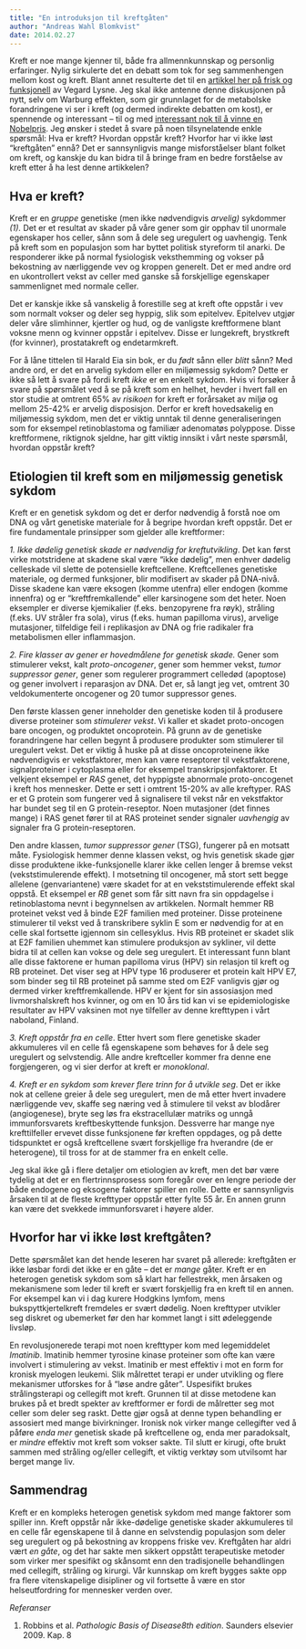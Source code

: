 ```yaml
---
title: "En introduksjon til kreftgåten"
author: "Andreas Wahl Blomkvist"
date: 2014.02.27
---
```


Kreft er noe mange kjenner til, både fra allmennkunnskap og personlig erfaringer. Nylig sirkulerte det en debatt som tok for seg sammenhengen mellom kost og kreft. Blant annet resulterte det til en [artikkel her på frisk og funksjonell](kalorirestriksjon-kreft-debatt "Ikke ilegg kreftpasienter kostrestriksjoner") av Vegard Lysne. Jeg skal ikke antenne denne diskusjonen på nytt, selv om Warburg effekten, som gir grunnlaget for de metabolske forandringene vi ser i kreft (og dermed indirekte debatten om kost), er spennende og interessant – til og med [interessant nok til å vinne en Nobelpris](http://en.wikipedia.org/wiki/Otto_Heinrich_Warburg). Jeg ønsker i stedet å svare på noen tilsynelatende enkle spørsmål: Hva er kreft? Hvordan oppstår kreft? Hvorfor har vi ikke løst “kreftgåten” ennå? Det er sannsynligvis mange misforståelser blant folket om kreft, og kanskje du kan bidra til å bringe fram en bedre forståelse av kreft etter å ha lest denne artikkelen?

## Hva er kreft?

Kreft er en *gruppe* genetiske (men ikke nødvendigvis *arvelig)* sykdommer *(1).* Det er et resultat av skader på våre gener som gir opphav til unormale egenskaper hos celler, sånn som å dele seg uregulert og uavhengig. Tenk på kreft som en populasjon som har byttet politisk styreform til anarki. De responderer ikke på normal fysiologisk veksthemming og vokser på bekostning av nærliggende vev og kroppen generelt. Det er med andre ord en ukontrollert vekst av celler med ganske så forskjellige egenskaper sammenlignet med normale celler.

Det er kanskje ikke så vanskelig å forestille seg at kreft ofte oppstår i vev som normalt vokser og deler seg hyppig, slik som epitelvev. Epitelvev utgjør deler våre slimhinner, kjertler og hud, og de vanligste kreftformene blant voksne menn og kvinner oppstår i epitelvev. Disse er lungekreft, brystkreft (for kvinner), prostatakreft og endetarmkreft.

For å låne tittelen til Harald Eia sin bok, er du *født* sånn eller *blitt* sånn? Med andre ord, er det en arvelig sykdom eller en miljømessig sykdom? Dette er ikke så lett å svare på fordi kreft *ikke* er en enkelt sykdom. Hvis vi forsøker å svare på spørsmålet ved å se på kreft som en helhet, hevder i hvert fall en stor studie at omtrent 65% av *risikoen* for kreft er forårsaket av miljø og mellom 25-42% er arvelig disposisjon. Derfor er kreft hovedsakelig en miljømessig sykdom, men det er viktig unntak til denne generaliseringen som for eksempel retinoblastoma og familiær adenomatøs polyppose. Disse kreftformene, riktignok sjeldne, har gitt viktig innsikt i vårt neste spørsmål, hvordan oppstår kreft?

## Etiologien til kreft som en miljømessig genetisk sykdom

Kreft er en genetisk sykdom og det er derfor nødvendig å forstå noe om DNA og vårt genetiske materiale for å begripe hvordan kreft oppstår. Det er fire fundamentale prinsipper som gjelder alle kreftformer:

*1. Ikke dødelig genetisk skade er nødvendig for kreftutvikling*. Det kan først virke motstridene at skadene skal være “ikke dødelig”, men enhver dødelig celleskade vil slette de potensielle kreftcellene. Kreftcellenes genetiske materiale, og dermed funksjoner, blir modifisert av skader på DNA-nivå. Disse skadene kan være eksogen (komme utenfra) eller endogen (komme innenfra) og er “kreftfremkallende” eller karsinogene som det heter. Noen eksempler er diverse kjemikalier (f.eks. benzopyrene fra røyk), stråling (f.eks. UV stråler fra sola), virus (f.eks. human papilloma virus), arvelige mutasjoner, tilfeldige feil i replikasjon av DNA og frie radikaler fra metabolismen eller inflammasjon.

*2. Fire klasser av gener er hovedmålene for genetisk skade.* Gener som stimulerer vekst, kalt *proto-oncogener*, gener som hemmer vekst, *tumor suppressor gener*, gener som regulerer programmert celledød (apoptose) og gener involvert i reparasjon av DNA. Det er, så langt jeg vet, omtrent 30 veldokumenterte oncogener og 20 tumor suppressor genes.

Den første klassen gener inneholder den genetiske koden til å produsere diverse proteiner som *stimulerer vekst*. Vi kaller et skadet proto-oncogen bare oncogen, og produktet oncoprotein. På grunn av de genetiske forandringene har cellen begynt å produsere produkter som stimulerer til uregulert vekst. Det er viktig å huske på at disse oncoproteinene ikke nødvendigvis er vekstfaktorer, men kan være reseptorer til vekstfaktorene, signalproteiner i cytoplasma eller for eksempel transkripsjonfaktorer. Et velkjent eksempel er *RAS* genet, det hyppigste abnormale proto-oncogenet i kreft hos mennesker. Dette er sett i omtrent 15-20% av alle kreftyper. RAS er et G protein som fungerer ved å signalisere til vekst når en vekstfaktor har bundet seg til en G protein-reseptor. Noen mutasjoner (det finnes mange) i RAS genet fører til at RAS proteinet sender signaler *uavhengig* av signaler fra G protein-reseptoren.

Den andre klassen, *tumor suppressor gener* (TSG), fungerer på en motsatt måte. Fysiologisk hemmer denne klassen vekst, og hvis genetisk skade gjør disse produktene ikke-funksjonelle klarer ikke cellen lenger å bremse vekst (vekststimulerende effekt). I motsetning til oncogener, må stort sett begge allelene (genvariantene) være skadet for at en vekststimulerende effekt skal oppstå. Et eksempel er *RB* genet som får sitt navn fra sin oppdagelse i retinoblastoma nevnt i begynnelsen av artikkelen. Normalt hemmer RB proteinet vekst ved å binde E2F familien med proteiner. Disse proteinene stimulerer til vekst ved å transkribere syklin E som er nødvendig for at en celle skal fortsette igjennom sin cellesyklus. Hvis RB proteinet er skadet slik at E2F familien uhemmet kan stimulere produksjon av sykliner, vil dette bidra til at cellen kan vokse og dele seg uregulert. Et interessant funn blant alle disse faktorene er human papilloma virus (HPV) sin relasjon til kreft og RB proteinet. Det viser seg at HPV type 16 produserer et protein kalt HPV E7, som binder seg til RB proteinet på samme sted om E2F vanligvis gjør og dermed virker kreftfremkallende. HPV er kjent for sin assosiasjon med livmorshalskreft hos kvinner, og om en 10 års tid kan vi se epidemiologiske resultater av HPV vaksinen mot nye tilfeller av denne krefttypen i vårt naboland, Finland.

*3. Kreft oppstår fra en celle*. Etter hvert som flere genetiske skader akkumuleres vil en celle få egenskapene som behøves for å dele seg uregulert og selvstendig. Alle andre kreftceller kommer fra denne ene forgjengeren, og vi sier derfor at kreft er *monoklonal*.

*4. Kreft er en sykdom som krever flere trinn for å utvikle seg*. Det er ikke nok at cellene greier å dele seg uregulert, men de må etter hvert invadere nærliggende vev, skaffe seg næring ved å stimulere til vekst av blodårer (angiogenese), bryte seg løs fra ekstracellulær matriks og unngå immunforsvarets kreftbeskyttende funksjon. Dessverre har mange nye krefttilfeller ervevet disse funksjonene før kreften oppdages, og på dette tidspunktet er også kreftcellene svært forskjellige fra hverandre (de er heterogene), til tross for at de stammer fra en enkelt celle.

Jeg skal ikke gå i flere detaljer om etiologien av kreft, men det bør være tydelig at det er en flertrinnsprosess som foregår over en lengre periode der både endogene og eksogene faktorer spiller en rolle. Dette er sannsynligvis årsaken til at de fleste krefttyper oppstår etter fylte 55 år. En annen grunn kan være det svekkede immunforsvaret i høyere alder.

## **Hvorfor har vi ikke løst kreftgåten?**

Dette spørsmålet kan det hende leseren har svaret på allerede: kreftgåten er ikke løsbar fordi det ikke er en gåte – det er *mange* gåter. Kreft er en heterogen genetisk sykdom som så klart har fellestrekk, men årsaken og mekanismene som leder til kreft er svært forskjellig fra en kreft til en annen. For eksempel kan vi i dag kurere Hodgkins lymfom, mens bukspyttkjertelkreft fremdeles er svært dødelig. Noen krefttyper utvikler seg diskret og ubemerket før den har kommet langt i sitt ødeleggende livsløp.

En revolusjonerede terapi mot noen krefttyper kom med legemiddelet *Imatinib*. Imatinib hemmer tyrosine kinase proteiner som ofte kan være involvert i stimulering av vekst. Imatinib er mest effektiv i mot en form for kronisk myelogen leukemi. Slik målrettet terapi er under utvikling og flere mekanismer utforskes for å “løse andre gåter”. Uspesifikt brukes strålingsterapi og cellegift mot kreft. Grunnen til at disse metodene kan brukes på et bredt spekter av kreftformer er fordi de målretter seg mot celler som deler seg raskt. Dette gjør også at denne typen behandling er assosiert med mange bivirkninger. Ironisk nok virker mange cellegifter ved å påføre *enda mer* genetisk skade på kreftcellene og, enda mer paradoksalt, er *mindre* effektiv mot kreft som vokser sakte. Til slutt er kirugi, ofte brukt sammen med stråling og/eller cellegift, et viktig verktøy som utvilsomt har berget mange liv.

## Sammendrag

Kreft er en kompleks heterogen genetisk sykdom med mange faktorer som spiller inn. Kreft oppstår når ikke-dødelige genetiske skader akkumuleres til en celle får egenskapene til å danne en selvstendig populasjon som deler seg uregulert og på bekostning av kroppens friske vev. Kreftgåten har aldri vært *en* *gåte*, og det har sakte men sikkert oppstått terapeutiske metoder som virker mer spesifikt og skånsomt enn den tradisjonelle behandlingen med cellegift, stråling og kirurgi. Vår kunnskap om kreft bygges sakte opp fra flere vitenskapelige disipliner og vil fortsette å være en stor helseutfordring for mennesker verden over.

*Referanser*

1.  Robbins et al. *Pathologic Basis of Disease8th edition*. Saunders elsevier 2009. Kap. 8
